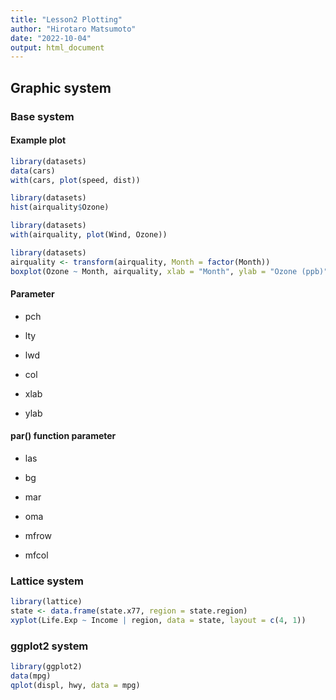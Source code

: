 ```yaml
---
title: "Lesson2 Plotting"
author: "Hirotaro Matsumoto"
date: "2022-10-04"
output: html_document
---
```


## Graphic system

### Base system

#### Example plot

```r
library(datasets)
data(cars)
with(cars, plot(speed, dist))
```

```r
library(datasets)
hist(airquality$Ozone)
```

```r
library(datasets)
with(airquality, plot(Wind, Ozone))
```

```r
library(datasets)
airquality <- transform(airquality, Month = factor(Month))
boxplot(Ozone ~ Month, airquality, xlab = "Month", ylab = "Ozone (ppb)")
```

#### Parameter

-   pch

-   lty

-   lwd

-   col

-   xlab

-   ylab

#### par() function parameter

-   las

-   bg

-   mar

-   oma

-   mfrow

-   mfcol

### Lattice system

```r
library(lattice)
state <- data.frame(state.x77, region = state.region)
xyplot(Life.Exp ~ Income | region, data = state, layout = c(4, 1))
```

### ggplot2 system

```r
library(ggplot2)
data(mpg)
qplot(displ, hwy, data = mpg)
```
